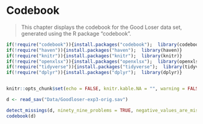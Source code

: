# Codebook

> This chapter displays the codebook for the Good Loser data set, generated using the R package "codebook".



```r
if(!require("codebook")){install.packages("codebook");  library(codebook)}
if(!require("haven")){install.packages("haven");  library(haven)}
if(!require("knitr")){install.packages("knitr");  library(knitr)}
if(!require("openxlsx")){install.packages("openxlsx");  library(openxlsx)}
if(!require("tidyverse")){install.packages("tidyverse");  library(tidyverse)}
if(!require("dplyr")){install.packages("dplyr");  library(dplyr)}


knitr::opts_chunk$set(echo = FALSE, knitr.kable.NA = "", warning = FALSE, message = FALSE, cache = TRUE)

```

```r
d <- read_sav("Data/Goodloser-exp3-orig.sav")

detect_missings(d, ninety_nine_problems = TRUE, negative_values_are_missing = TRUE)
codebook(d)
```

